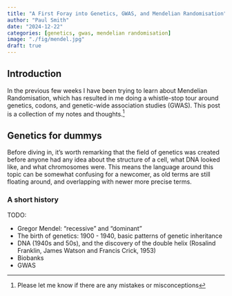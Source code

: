 ```yaml
---
title: "A First Foray into Genetics, GWAS, and Mendelian Randomisation"
author: "Paul Smith"
date: "2024-12-22"
categories: [genetics, gwas, mendelian randomisation]
image: "./fig/mendel.jpg"
draft: true
---
```


## Introduction

In the previous few weeks I have been trying to learn about Mendelian Randomisation, which has resulted in me doing a whistle-stop tour around genetics, codons, and genetic-wide association studies (GWAS). This post is a collection of my notes and thoughts.^[Please let me know if there are any mistakes or misconceptions]

## Genetics for dummys

::: {.callout-note}
Before diving in, it's worth remarking that the field of genetics was created before anyone had any idea about the structure of a cell, what DNA looked like, and what chromosomes were. This means the language around this topic can be somewhat confusing for a newcomer, as old terms are still floating around, and overlapping with newer more precise terms.
:::

### A short history

TODO: 

- Gregor Mendel: "recessive" and "dominant" 
- The birth of genetics: 1900 - 1940, basic patterns of genetic inheritance
- DNA (1940s and 50s), and the discovery of the double helix (Rosalind Franklin, James Watson and Francis Crick, 1953)
- Biobanks
- GWAS
